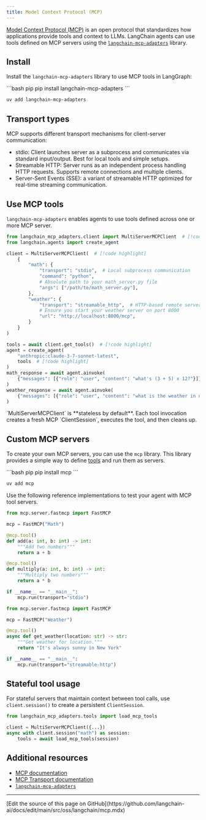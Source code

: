 ```yaml
---
title: Model Context Protocol (MCP)
---
```



<AlphaCalloutPy />



[Model Context Protocol (MCP)](https://modelcontextprotocol.io/introduction) is an open protocol that standardizes how applications provide tools and context to LLMs. LangChain agents can use tools defined on MCP servers using the [`langchain-mcp-adapters`](https://github.com/langchain-ai/langchain-mcp-adapters) library.



## Install

Install the `langchain-mcp-adapters` library to use MCP tools in LangGraph:

<CodeGroup>
```bash pip
pip install langchain-mcp-adapters
```

```bash uv
uv add langchain-mcp-adapters
```
</CodeGroup>




## Transport types

MCP supports different transport mechanisms for client-server communication:

- stdio: Client launches server as a subprocess and communicates via standard input/output. Best for local tools and simple setups.
- Streamable HTTP: Server runs as an independent process handling HTTP requests. Supports remote connections and multiple clients.
- Server-Sent Events (SSE): a variant of streamable HTTP optimized for real-time streaming communication.

## Use MCP tools

`langchain-mcp-adapters` enables agents to use tools defined across one or more MCP server.

```python Accessing multiple MCP servers icon="server"
from langchain_mcp_adapters.client import MultiServerMCPClient  # [!code highlight]
from langchain.agents import create_agent

client = MultiServerMCPClient(  # [!code highlight]
    {
        "math": {
            "transport": "stdio",  # Local subprocess communication
            "command": "python",
            # Absolute path to your math_server.py file
            "args": ["/path/to/math_server.py"],
        },
        "weather": {
            "transport": "streamable_http",  # HTTP-based remote server
            # Ensure you start your weather server on port 8000
            "url": "http://localhost:8000/mcp",
        }
    }
)

tools = await client.get_tools()  # [!code highlight]
agent = create_agent(
    "anthropic:claude-3-7-sonnet-latest",
    tools  # [!code highlight]
)
math_response = await agent.ainvoke(
    {"messages": [{"role": "user", "content": "what's (3 + 5) x 12?"}]}
)
weather_response = await agent.ainvoke(
    {"messages": [{"role": "user", "content": "what is the weather in nyc?"}]}
)
```





<Note>
    `MultiServerMCPClient` is **stateless by default**. Each tool invocation creates a fresh MCP `ClientSession`, executes the tool, and then cleans up.
</Note>

## Custom MCP servers

To create your own MCP servers, you can use the `mcp` library. This library provides a simple way to define [tools](https://modelcontextprotocol.io/docs/learn/server-concepts#tools-ai-actions) and run them as servers.

<CodeGroup>
```bash pip
pip install mcp
```

```bash uv
uv add mcp
```
</CodeGroup>




Use the following reference implementations to test your agent with MCP tool servers.

```python title="Math server (stdio transport)" icon="floppy-disk"
from mcp.server.fastmcp import FastMCP

mcp = FastMCP("Math")

@mcp.tool()
def add(a: int, b: int) -> int:
    """Add two numbers"""
    return a + b

@mcp.tool()
def multiply(a: int, b: int) -> int:
    """Multiply two numbers"""
    return a * b

if __name__ == "__main__":
    mcp.run(transport="stdio")
```

```python title="Weather server (streamable HTTP transport)" icon="wifi"
from mcp.server.fastmcp import FastMCP

mcp = FastMCP("Weather")

@mcp.tool()
async def get_weather(location: str) -> str:
    """Get weather for location."""
    return "It's always sunny in New York"

if __name__ == "__main__":
    mcp.run(transport="streamable-http")
```




## Stateful tool usage

For stateful servers that maintain context between tool calls, use `client.session()` to create a persistent `ClientSession`.

```python Using MCP ClientSession for stateful tool usage
from langchain_mcp_adapters.tools import load_mcp_tools

client = MultiServerMCPClient({...})
async with client.session("math") as session:
    tools = await load_mcp_tools(session)
```




## Additional resources

* [MCP documentation](https://modelcontextprotocol.io/introduction)
* [MCP Transport documentation](https://modelcontextprotocol.io/docs/concepts/transports)
* [`langchain-mcp-adapters`](https://github.com/langchain-ai/langchain-mcp-adapters)

---

<Callout icon="pen-to-square" iconType="regular">
  [Edit the source of this page on GitHub](https://github.com/langchain-ai/docs/edit/main/src/oss/langchain/mcp.mdx)
</Callout>

